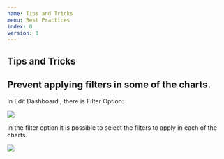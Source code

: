 ```yaml
---
name: Tips and Tricks
menu: Best Practices
index: 0
version: 1
---
```


Tips and Tricks
-------------

## Prevent applying filters in some of the charts. 

In Edit Dashboard , there is Filter Option: 

<img src="/static/images/tip-trick-filterOption.png" /> 


In the filter option it is possible to select the filters to apply in each of the charts. 

<img src="/static/images/tip-trick-filterOption2.png" /> 

